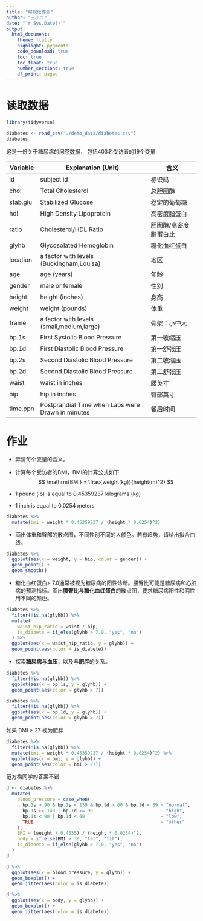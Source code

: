 ```yaml
---
title: "可视化作业"
author: "王小二"
date: "`r Sys.Date()`"
output: 
  html_document:
    theme: flatly
    highlight: pygments
    code_download: true
    toc: true
    toc_float: true
    number_sections: true
    df_print: paged
---
```






# 读取数据

```r
library(tidyverse)

diabetes <- read_csv("./demo_data/diabetes.csv")
diabetes
```


这是一份关于糖尿病的问卷[数据](http://staff.pubhealth.ku.dk/~tag/Teaching/share/data/Diabetes.html)，
包括403名受访者的19个变量

| Variable | Explanation (Unit)                                | 含义                  |
|----------|---------------------------------------------------|-----------------------|
| id       | subject id                                        | 标识码                |
| chol     | Total Cholesterol                                 | 总胆固醇              |
| stab.glu | Stabilized Glucose                                | 稳定的葡萄糖          |
| hdl      | High Density Lipoprotein                          | 高密度脂蛋白          |
| ratio    | Cholesterol/HDL Ratio                             | 胆固醇/高密度脂蛋白比 |
| glyhb    | Glycosolated Hemoglobin                           | 糖化血红蛋白          |
| location | a factor with levels (Buckingham,Louisa)          | 地区                  |
| age      | age (years)                                       | 年龄                  |
| gender   | male or female                                    | 性别                  |
| height   | height (inches)                                   | 身高                  |
| weight   | weight (pounds)                                   | 体重                  |
| frame    | a factor with levels (small,medium,large)         | 骨架：小中大          |
| bp.1s    | First Systolic Blood Pressure                     | 第一收缩压            |
| bp.1d    | First Diastolic Blood Pressure                    | 第一舒张压            |
| bp.2s    | Second Diastolic Blood Pressure                   | 第二收缩压            |
| bp.2d    | Second Diastolic Blood Pressure                   | 第二舒张压            |
| waist    | waist in inches                                   | 腰英寸                |
| hip      | hip in inches                                     | 臀部英寸              |
| time.ppn | Postprandial Time when Labs were Drawn in minutes | 餐后时间              |


# 作业

- 弄清每个变量的含义。

- 计算每个受访者的BMI，BMI的计算公式如下
$$
\mathrm{BMI} = \frac{weight(kg)}{height(m)^2}
$$
- 1 pound (lb) is equal to 0.45359237 kilograms (kg)
- 1 inch is equal to 0.0254 meters

```r
diabetes %>%
  mutate(bmi = weight * 0.45359237 / (height * 0.0254)^2)
```

- 画出体重和臀部的散点图，不同性别不同的人颜色。若有趋势，请给出拟合曲线。
```r
diabetes %>%
  ggplot(aes(x = weight, y = hip, color = gender)) +
  geom_point() +
  geom_smooth()
```


- 糖化血红蛋白> 7.0通常被视为糖尿病的阳性诊断。腰臀比可能是糖尿病和心脏病的预测指标。画出**腰臀比**与**糖化血红蛋白**的散点图，要求糖尿病阳性和阴性用不同的颜色。


```r
diabetes %>%
  filter(!is.na(glyhb)) %>%
  mutate(
    waist_hip_ratio = waist / hip,
    is_diabete = if_else(glyhb > 7.0, "yes", "no")
  ) %>%
  ggplot(aes(x = waist_hip_ratio, y = glyhb)) +
  geom_point(aes(color = is_diabete))
```


- 探索**糖尿病**与**血压**，以及与**肥胖**的关系。
```r
diabetes %>%
  filter(!is.na(glyhb)) %>%
  ggplot(aes(x = bp.1s, y = glyhb)) +
  geom_point(aes(color = glyhb > 7))

diabetes %>%
  filter(!is.na(glyhb)) %>%
  ggplot(aes(x = bp.1d, y = glyhb)) +
  geom_point(aes(color = glyhb > 7))
```


如果 BMI > 27 视为肥胖
```r
diabetes %>%
  filter(!is.na(glyhb)) %>%
  mutate(bmi = weight * 0.45359237 / (height * 0.0254)^2) %>%
  ggplot(aes(x = bmi, y = glyhb)) +
  geom_point(aes(color = bmi > 27))
```


范方梅同学的答案不错

```r
d <- diabetes %>%
  mutate(
    blood_pressure = case_when(
      bp.1s > 90 & bp.1s < 139 & bp.1d > 60 & bp.1d < 89 ~ "normal",
      bp.1s >= 140 | bp.1d >= 90                         ~ "high",
      bp.1s < 90 | bp.1d < 60                            ~ "low",
      TRUE                                               ~ "other"
    ),
    BMI = (weight * 0.4535) / (height * 0.0254)^2,
    body = if_else(BMI > 30, "fat", "fit"),
    is_diabete = if_else(glyhb > 7.0, "yes", "no")
  )
d
```


```r
d %>% 
  ggplot(aes(x = blood_pressure, y = glyhb)) +
  geom_boxplot() +
  geom_jitter(aes(color = is_diabete))
```

```r
d %>% 
  ggplot(aes(x = body, y = glyhb)) +
  geom_boxplot() +
  geom_jitter(aes(color = is_diabete))
```